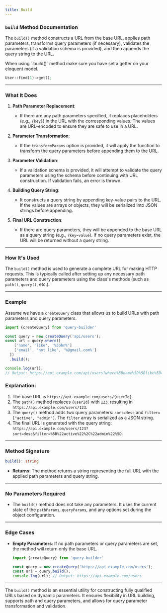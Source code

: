 ```yaml
---
title: Build
---
```

### `build` Method Documentation

The `build()` method constructs a URL from the base URL, applies path parameters, transforms query parameters (if necessary), validates the parameters (if a validation schema is provided), and then appends the query string to the URL.

<Note type="warning">
When using `.build()` method make sure you have set a getter on your eloquent model.

```php
User::find(1)->get();
```
</Note>

---

### What It Does

1. **Path Parameter Replacement**: 
   - If there are any path parameters specified, it replaces placeholders (e.g., `{key}`) in the URL with the corresponding values. The values are URL-encoded to ensure they are safe to use in a URL.

2. **Parameter Transformation**:
   - If the `transformParams` option is provided, it will apply the function to transform the query parameters before appending them to the URL.

3. **Parameter Validation**:
   - If a validation schema is provided, it will attempt to validate the query parameters using the schema before continuing with URL construction. If validation fails, an error is thrown.

4. **Building Query String**:
   - It constructs a query string by appending key-value pairs to the URL. If the values are arrays or objects, they will be serialized into JSON strings before appending.

5. **Final URL Construction**:
   - If there are query parameters, they will be appended to the base URL as a query string (e.g., `?key=value`). If no query parameters exist, the URL will be returned without a query string.

---

### How It's Used

The `build()` method is used to generate a complete URL for making HTTP requests. This is typically called after setting up any necessary path parameters and query parameters using the class's methods (such as `path()`, `query()`, etc.).

---

### Example

Assume we have a `createQuery` class that allows us to build URLs with path parameters and query parameters.

```typescript
import {createQuery} from 'query-builder'

const query = new createQuery('api/users');
const url = query.where([
    ['name', 'like', '%John%']
    ['email', 'not like', '%@gmail.com%']
  ])
  .build();

console.log(url);
// Output: https://api.example.com/api/users?where%5Bname%5D%5Blike%5D=%25John%25
```

### Explanation:
1. The base URL is `https://api.example.com/users/{userId}`.
2. The `path()` method replaces `{userId}` with `123`, resulting in `https://api.example.com/users/123`.
3. The `query()` method adds two query parameters: `sort=desc` and `filter=["active", "admin"]`. The `filter` array is serialized as a JSON string.
4. The final URL is generated with the query string: `https://api.example.com/users/123?sort=desc&filter=%5B%22active%22%2C%22admin%22%5D`.

---

### Method Signature

```typescript
build(): string
```

- **Returns**: The method returns a string representing the full URL with the applied path parameters and query string.

---

### No Parameters Required

- The `build()` method does not take any parameters. It uses the current state of the `pathParams`, `queryParams`, and any options set during the object configuration.

---

### Edge Cases
- **Empty Parameters**: If no path parameters or query parameters are set, the method will return only the base URL.
  
  ```typescript
  import {createQuery} from 'query-builder'

  const query = new createQuery('https://api.example.com/users');
  const url = query.build();
  console.log(url); // Output: https://api.example.com/users
  ```
---

The `build()` method is an essential utility for constructing fully qualified URLs based on dynamic parameters. It ensures flexibility in URL building, supports path and query parameters, and allows for query parameter transformation and validation.